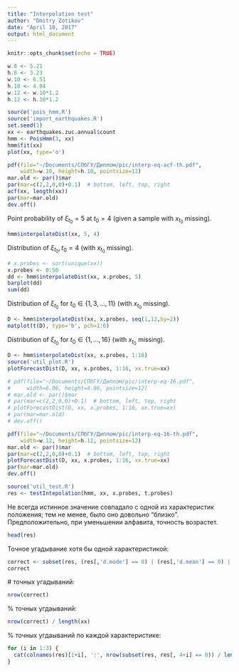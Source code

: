 ```yaml
---
title: "Interpolation test"
author: "Dmitry Zotikov"
date: "April 10, 2017"
output: html_document
---
```


```r
knitr::opts_chunk$set(echo = TRUE)
```

```r
w.8 <- 5.21
h.8 <- 3.23
w.10 <- 6.51
h.10 <- 4.04
w.12 <- w.10*1.2
h.12 <- h.10*1.2
```

```r
source('pois_hmm.R')
source('import_earthquakes.R')
set.seed(1)
xx <- earthquakes.zuc.annual$count
hmm <- PoisHmm(3, xx)
hmm$fit(xx)
plot(xx, type='o')

pdf(file="~/Documents/СПбГУ/Диплом/pic/interp-eq-acf-th.pdf",
    width=w.10, height=h.10, pointsize=12)
mar.old <- par()$mar
par(mar=c(2,2,0,0)+0.1)  # bottom, left, top, right
acf(xx, length(xx))
par(mar=mar.old)
dev.off()
```

Point probability of $\xi_{t_0} = 5$ at $t_0 = 4$ (given a sample with $x_{t_0}$ missing).

```r
hmm$interpolateDist(xx, 5, 4)
```

Distribution of $\xi_{t_0}, t_0 = 4$ (with $x_{t_0}$ missing).

```r
# x.probes <- sort(unique(xx))
x.probes <- 0:50
dd <- hmm$interpolateDist(xx, x.probes, 5)
barplot(dd)
sum(dd)
```

Distribution of $\xi_{t_0}$ for $t_0 \in \{1, 3, \dots, 11 \}$ (with $x_{t_0}$ missing).

```r
D <- hmm$interpolateDist(xx, x.probes, seq(1,12,by=2))
matplot(t(D), type='b', pch=1:6)
```

Distribution of $\xi_{t_0}$ for $t_0 \in \{1, \dots, 16 \}$ (with $x_{t_0}$ missing).

```r
D <- hmm$interpolateDist(xx, x.probes, 1:16)
source('util_plot.R')
plotForecastDist(D, xx, x.probes, 1:16, xx.true=xx)

# pdf(file="~/Documents/СПбГУ/Диплом/pic/interp-eq-16.pdf",
#     width=6.06, height=4.06, pointsize=12)
# mar.old <- par()$mar
# par(mar=c(2,2,0,0)+0.1)  # bottom, left, top, right
# plotForecastDist(D, xx, x.probes, 1:16, xx.true=xx)
# par(mar=mar.old)
# dev.off()

pdf(file="~/Documents/СПбГУ/Диплом/pic/interp-eq-16-th.pdf",
    width=w.12, height=h.12, pointsize=12)
mar.old <- par()$mar
par(mar=c(2,2,0,0)+0.1)  # bottom, left, top, right
plotForecastDist(D, xx, x.probes, 1:16, xx.true=xx)
par(mar=mar.old)
dev.off()
```

```r
source('util_test.R')
res <- testIntepolation(hmm, xx, x.probes, t.probes)
```

Не всегда истинное значение совпадало с одной из характеристик положения; тем не менее, было оно довольно "близко".  Предположительно, при уменьшении алфавита, точность возрастет.

```r
head(res)
```

Точное угадывание хотя бы одной характеристикой:

```r
correct <- subset(res, (res[,'d.mode'] == 0) | (res[,'d.mean'] == 0) | (res[,'d.median'] == 0))
correct
```

 # точных угадываний:

```r
nrow(correct)
```

% точных угдаываний:

```r
nrow(correct) / length(xx)
```

% точных угдаываний по каждой характеристике:

```r
for (i in 1:3) {
  cat(colnames(res)[1+i], ':', nrow(subset(res, res[, 4+i] == 0)) / length(xx), '\n')
}
```

